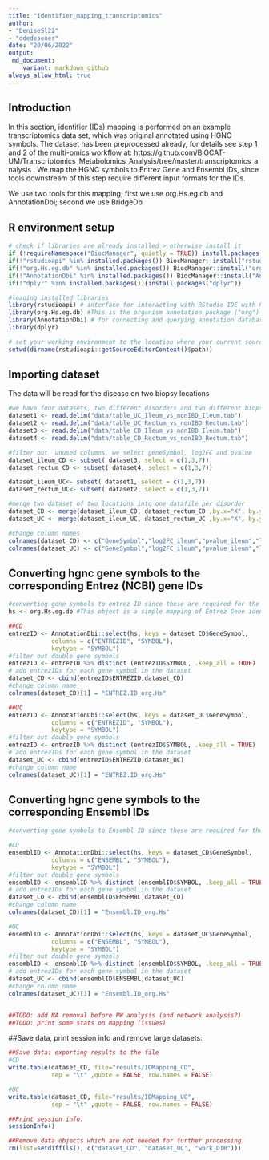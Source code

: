 ```yaml
---
title: "identifier_mapping_transcriptomics"
author: 
- "DeniseSl22"
- "ddedesener"
date: "20/06/2022"
output:
 md_document:
    variant: markdown_github
always_allow_html: true
---
```

## Introduction
In this section, identifier (IDs) mapping is performed on an example transcriptomics data set, which was original annotated using HGNC symbols.
The dataset has been preprocessed already, for details see step 1 and 2 of the multi-omics workflow at: https://github.com/BiGCAT-UM/Transcriptomics_Metabolomics_Analysis/tree/master/transcriptomics_analysis .
We map the HGNC symbols to Entrez Gene and Ensembl IDs, since tools downstream of this step require different input formats for the IDs.

We use two tools for this mapping; first we use org.Hs.eg.db and AnnotationDbi; second we use BridgeDb

## R environment setup
```r
# check if libraries are already installed > otherwise install it
if (!requireNamespace("BiocManager", quietly = TRUE)) install.packages("BiocManager")
if(!"rstudioapi" %in% installed.packages()) BiocManager::install("rstudioapi")
if(!"org.Hs.eg.db" %in% installed.packages()) BiocManager::install("org.Hs.eg.db")  
if(!"AnnotationDbi" %in% installed.packages()) BiocManager::install("AnnotationDbi")
if(!"dplyr" %in% installed.packages()){install.packages("dplyr")}

#loading installed libraries
library(rstudioapi) # interface for interacting with RStudio IDE with R code.
library(org.Hs.eg.db) #This is the organism annotation package ("org") for Homo sapiens ("Hs"), organized as an AnnotationDbi   package ("db"), using Entrez Gene IDs ("eg") as primary key.
library(AnnotationDbi) # for connecting and querying annotation databases
library(dplyr)

# set your working environment to the location where your current source file is saved into.
setwd(dirname(rstudioapi::getSourceEditorContext()$path))
```

## Importing dataset
The data will be read for the disease on two biopsy locations
```r
#we have four datasets, two different disorders and two different biopsy locations
dataset1 <- read.delim("data/table_UC_Ileum_vs_nonIBD_Ileum.tab")
dataset2 <- read.delim("data/table_UC_Rectum_vs_nonIBD_Rectum.tab")
dataset3 <- read.delim("data/table_CD_Ileum_vs_nonIBD_Ileum.tab")
dataset4 <- read.delim("data/table_CD_Rectum_vs_nonIBD_Rectum.tab")

#filter out  unused columns, we select geneSymbol, log2FC and pvalue
dataset_ileum_CD <- subset( dataset3, select = c(1,3,7))
dataset_rectum_CD <- subset( dataset4, select = c(1,3,7))

dataset_ileum_UC<- subset( dataset1, select = c(1,3,7))
dataset_rectum_UC<- subset( dataset2, select = c(1,3,7))

#merge two dataset of two locations into one datafile per disorder 
dataset_CD <- merge(dataset_ileum_CD, dataset_rectum_CD ,by.x="X", by.y="X",sort = TRUE, all.x = TRUE, all.y = TRUE)
dataset_UC <- merge(dataset_ileum_UC, dataset_rectum_UC ,by.x="X", by.y="X",sort = TRUE, all.x = TRUE, all.y = TRUE)

#change column names
colnames(dataset_CD) <- c("GeneSymbol","log2FC_ileum","pvalue_ileum","log2FC_rectum","pvalue_rectum")
colnames(dataset_UC) <- c("GeneSymbol","log2FC_ileum","pvalue_ileum","log2FC_rectum","pvalue_rectum")
```

## Converting hgnc gene symbols to the corresponding Entrez (NCBI) gene IDs
```r
#converting gene symbols to entrez ID since these are required for the enrichR function
hs <- org.Hs.eg.db #This object is a simple mapping of Entrez Gene identifier

##CD
entrezID <- AnnotationDbi::select(hs, keys = dataset_CD$GeneSymbol,
            columns = c("ENTREZID", "SYMBOL"),
            keytype = "SYMBOL")
#filter out double gene symbols
entrezID <- entrezID %>% distinct (entrezID$SYMBOL, .keep_all = TRUE)
# add entrezIDs for each gene symbol in the dataset
dataset_CD <- cbind(entrezID$ENTREZID,dataset_CD)
#change column name
colnames(dataset_CD)[1] = "ENTREZ.ID_org.Hs"

##UC
entrezID <- AnnotationDbi::select(hs, keys = dataset_UC$GeneSymbol,
            columns = c("ENTREZID", "SYMBOL"),
            keytype = "SYMBOL")
#filter out double gene symbols
entrezID <- entrezID %>% distinct (entrezID$SYMBOL, .keep_all = TRUE)
# add entrezIDs for each gene symbol in the dataset
dataset_UC <- cbind(entrezID$ENTREZID,dataset_UC)
#change column name
colnames(dataset_UC)[1] = "ENTREZ.ID_org.Hs"

```

## Converting hgnc gene symbols to the corresponding Ensembl IDs
```r
#converting gene symbols to Ensembl ID since these are required for the Cytoscape multiomics visualization

#CD
ensemblID <- AnnotationDbi::select(hs, keys = dataset_CD$GeneSymbol,
            columns = c("ENSEMBL", "SYMBOL"),
            keytype = "SYMBOL")
#filter out double gene symbols
ensemblID <- ensemblID %>% distinct (ensemblID$SYMBOL, .keep_all = TRUE)
# add entrezIDs for each gene symbol in the dataset
dataset_CD <- cbind(ensemblID$ENSEMBL,dataset_CD)
#change column name
colnames(dataset_CD)[1] = "Ensembl.ID_org.Hs"

#UC
ensemblID <- AnnotationDbi::select(hs, keys = dataset_UC$GeneSymbol,
            columns = c("ENSEMBL", "SYMBOL"),
            keytype = "SYMBOL")
#filter out double gene symbols
ensemblID <- ensemblID %>% distinct (ensemblID$SYMBOL, .keep_all = TRUE)
# add entrezIDs for each gene symbol in the dataset
dataset_UC <- cbind(ensemblID$ENSEMBL,dataset_UC)
#change column name
colnames(dataset_UC)[1] = "Ensembl.ID_org.Hs"


##TODO: add NA removal before PW analysis (and network analysis?)
##TODO: print some stats on mapping (issues)
```

##Save data, print session info and remove large datasets:
```r
##Save data: exporting results to the file
#CD
write.table(dataset_CD, file="results/IDMapping_CD",
            sep = "\t" ,quote = FALSE, row.names = FALSE)

#UC
write.table(dataset_CD, file="results/IDMapping_UC",
            sep = "\t" ,quote = FALSE, row.names = FALSE)

##Print session info:
sessionInfo()

##Remove data objects which are not needed for further processing:
rm(list=setdiff(ls(), c("dataset_CD", "dataset_UC", "work_DIR")))
```
